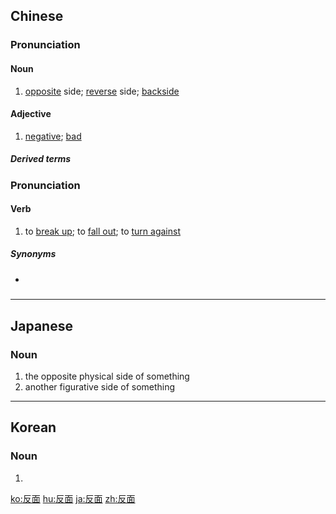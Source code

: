 ==Chinese==
{{zh-forms}}

===Pronunciation===
{{zh-pron
|m=fǎnmiàn
|c=faan2 min6
|h=pfs=fán-mien
|mn=hoán-bīn/péng-bīn
|cat=n,a
}}

====Noun====
{{zh-noun}}

# [[opposite]] side; [[reverse]] side; [[backside]]

====Adjective====
{{zh-adj}}

# [[negative]]; [[bad]]

=====Derived terms=====
{{zh-der|反面教材|反面人物}}

===Pronunciation===
{{zh-pron
|c=faan2 min6-2
|cat=v
}}

====Verb====
{{zh-verb}}

# {{lb|zh|Cantonese}} to [[break up]]; to [[fall out]]; to [[turn against]]

=====Synonyms=====
* {{qualifier|Mandarin}} {{zh-l|翻臉}}

{{zh-cat|Advanced}}

----

==Japanese==
{{ja-kanjitab|はん|めん|yomi=on}}

===Noun===
{{ja-noun|はんめん}}

# the opposite physical side of something
# another figurative side of something

----

==Korean==
{{ko-hanjatab}}

===Noun===
{{ko-noun|rv=banmyeon|hangeul=반면}}

# {{hanja form of|반면|flip side}}

[[ko:反面]]
[[hu:反面]]
[[ja:反面]]
[[zh:反面]]